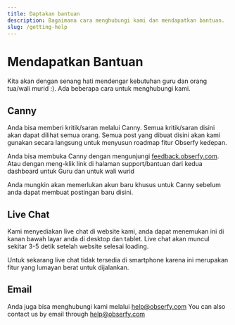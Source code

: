 ```yaml
---
title: Daptakan bantuan
description: Bagaimana cara menghubungi kami dan mendapatkan bantuan.
slug: /getting-help
---
```


# Mendapatkan Bantuan

Kita akan dengan senang hati mendengar kebutuhan guru dan orang tua/wali murid :). Ada beberapa cara untuk menghubungi kami.

## Canny

Anda bisa memberi kritik/saran melalui Canny. Semua kritik/saran disini akan dapat dilihat semua orang. Semua post yang
dibuat disini akan kami gunakan secara langsung untuk menyusun roadmap fitur Obserfy kedepan.

Anda bisa membuka Canny dengan mengunjungi [feedback.obserfy.com](https://feedback.obserfy.com). Atau dengan meng-klik link
di halaman support/bantuan dari kedua dashboard untuk Guru dan untuk wali wurid

Anda mungkin akan memerlukan akun baru khusus untuk Canny sebelum anda dapat membuat postingan baru disini.

## Live Chat

Kami menyediakan live chat di website kami, anda dapat menemukan ini di kanan bawah layar anda di desktop dan tablet.
Live chat akan muncul sekitar 3-5 detik setelah website selesai loading.

Untuk sekarang live chat tidak tersedia di smartphone karena ini merupakan fitur yang lumayan berat untuk dijalankan.

## Email

Anda juga bisa menghubungi kami melalui [help@obserfy.com](mailto:help@obserfy.com)
You can also contact us by email through help@obserfy.com
